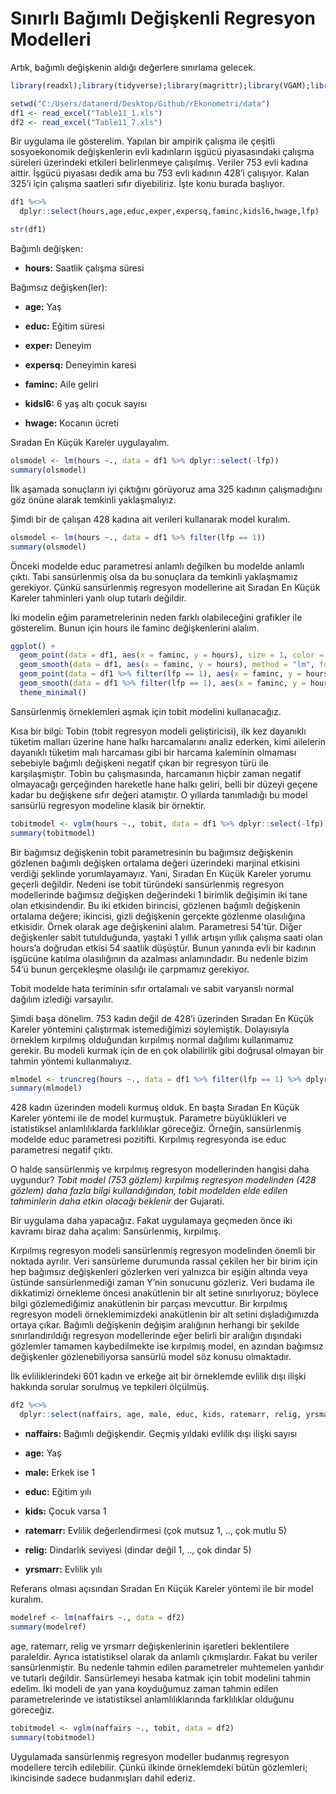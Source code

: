 # Sınırlı Bağımlı Değişkenli Regresyon Modelleri

Artık, bağımlı değişkenin aldığı değerlere sınırlama gelecek.

```r

library(readxl);library(tidyverse);library(magrittr);library(VGAM);library(truncreg)

setwd("C:/Users/datanerd/Desktop/Github/rEkonometri/data")
df1 <- read_excel("Table11_1.xls")
df2 <- read_excel("Table11_7.xls")

```

Bir uygulama ile gösterelim. Yapılan bir ampirik çalışma ile çeşitli sosyoekonomik değişkenlerin evli kadınların işgücü piyasasındaki çalışma süreleri üzerindeki etkileri belirlenmeye çalışılmış. Veriler 753 evli kadına aittir. İşgücü piyasası dedik ama bu 753 evli kadının 428'i çalışıyor. Kalan 325'i için çalışma saatleri sıfır diyebiliriz. İşte konu burada başlıyor.

```r

df1 %<>% 
  dplyr::select(hours,age,educ,exper,expersq,faminc,kidsl6,hwage,lfp)

str(df1)

```

Bağımlı değişken:

* **hours:** Saatlik çalışma süresi

Bağımsız değişken(ler):

* **age:** Yaş

* **educ:** Eğitim süresi

* **exper:** Deneyim

* **expersq:** Deneyimin karesi

* **faminc:** Aile geliri

* **kidsl6:** 6 yaş altı çocuk sayısı

* **hwage:** Kocanın ücreti

Sıradan En Küçük Kareler uygulayalım.

```r

olsmodel <- lm(hours ~., data = df1 %>% dplyr::select(-lfp))
summary(olsmodel)

```

İlk aşamada sonuçların iyi çıktığını görüyoruz ama 325 kadının çalışmadığını göz önüne alarak temkinli yaklaşmalıyız.

Şimdi bir de çalışan 428 kadına ait verileri kullanarak model kuralım.

```r

olsmodel <- lm(hours ~., data = df1 %>% filter(lfp == 1))
summary(olsmodel)

```

Önceki modelde educ parametresi anlamlı değilken bu modelde anlamlı çıktı. Tabi sansürlenmiş olsa da bu sonuçlara da temkinli yaklaşmamız gerekiyor. Çünkü sansürlenmiş regresyon modellerine ait Sıradan En Küçük Kareler tahminleri yanlı olup tutarlı değildir.

İki modelin eğim parametrelerinin neden farklı olabileceğini grafikler ile gösterelim. Bunun için hours ile faminc değişkenlerini alalım.

```r

ggplot() +
  geom_point(data = df1, aes(x = faminc, y = hours), size = 1, color = "red") +
  geom_smooth(data = df1, aes(x = faminc, y = hours), method = "lm", formula = y~x, color = "red", se = FALSE) + #325 gözlem yatay eksenin üzerinde = 0
  geom_point(data = df1 %>% filter(lfp == 1), aes(x = faminc, y = hours), size = 1, color = "blue") +
  geom_smooth(data = df1 %>% filter(lfp == 1), aes(x = faminc, y = hours), method = "lm", formula = y~x, color = "blue", se = FALSE) +
  theme_minimal()

```

Sansürlenmiş örneklemleri aşmak için tobit modelini kullanacağız.

Kısa bir bilgi: Tobin (tobit regresyon modeli geliştiricisi), ilk kez dayanıklı tüketim malları üzerine hane halkı harcamalarını analiz ederken, kimi ailelerin dayanıklı tüketim malı harcaması gibi bir harcama kaleminin olmaması sebebiyle bağımlı değişkeni negatif çıkan bir regresyon türü ile karşılaşmıştır. Tobin bu çalışmasında, harcamanın hiçbir zaman negatif olmayacağı gerçeğinden hareketle hane halkı geliri, belli bir düzeyi geçene kadar bu değişkene sıfır değeri atamıştır. O yıllarda tanımladığı bu model sansürlü regresyon modeline klasik bir örnektir.

```r

tobitmodel <- vglm(hours ~., tobit, data = df1 %>% dplyr::select(-lfp))
summary(tobitmodel)

```

Bir bağımsız değişkenin tobit parametresinin bu bağımsız değişkenin gözlenen bağımlı değişken ortalama değeri üzerindeki marjinal etkisini verdiği şeklinde yorumlayamayız. Yani, Sıradan En Küçük Kareler yorumu geçerli değildir. Nedeni ise tobit türündeki sansürlenmiş regresyon modellerinde bağımsız değişken değerindeki 1 birimlik değişimin iki tane olan etkisindendir. Bu iki etkiden birincisi, gözlenen bağımlı değişkenin ortalama değere; ikincisi, gizli değişkenin gerçekte gözlenme olasılığına etkisidir. Örnek olarak age değişkenini alalım. Parametresi 54'tür. Diğer değişkenler sabit tutulduğunda, yaştaki 1 yıllık artışın yıllık çalışma saati olan hours'a doğrudan etkisi 54 saatlik düşüştür. Bunun yanında evli bir kadının işgücüne katılma olasılığının da azalması anlamındadır. Bu nedenle bizim 54'ü bunun gerçekleşme olasılığı ile çarpmamız gerekiyor.

Tobit modelde hata teriminin sıfır ortalamalı ve sabit varyanslı normal dağılım izlediği varsayılır.

Şimdi başa dönelim. 753 kadın değil de 428'i üzerinden Sıradan En Küçük Kareler yöntemini çalıştırmak istemediğimizi söylemiştik. Dolayısıyla örneklem kırpılmış olduğundan kırpılmış normal dağılımı kullanmamız gerekir. Bu modeli kurmak için de en çok olabilirlik gibi doğrusal olmayan bir tahmin yöntemi kullanmalıyız.

```r

mlmodel <- truncreg(hours ~., data = df1 %>% filter(lfp == 1) %>% dplyr::select(-lfp), scaled = TRUE)
summary(mlmodel)

```

428 kadın üzerinden modeli kurmuş olduk. En başta Sıradan En Küçük Kareler yöntemi ile de model kurmuştuk. Parametre büyüklükleri ve istatistiksel anlamlılıklarda farklılıklar göreceğiz. Örneğin, sansürlenmiş modelde educ parametresi pozitifti. Kırpılmış regresyonda ise educ parametresi negatif çıktı.

O halde sansürlenmiş ve kırpılmış regresyon modellerinden hangisi daha uygundur? *Tobit model (753 gözlem) kırpılmış regresyon modelinden (428 gözlem) daha fazla bilgi kullandığından, tobit modelden elde edilen tahminlerin daha etkin olacağı beklenir* der Gujarati.

Bir uygulama daha yapacağız. Fakat uygulamaya geçmeden önce iki kavramı biraz daha açalım: Sansürlenmiş, kırpılmış.

Kırpılmış regresyon modeli sansürlenmiş regresyon modelinden önemli bir noktada ayrılır. Veri sansürleme durumunda rassal çekilen her bir birim için hep bağımsız değişkenleri gözlerken veri yalnızca bir eşiğin altında veya üstünde sansürlenmediği zaman Y'nin sonucunu gözleriz. Veri budama ile dikkatimizi örnekleme öncesi anakütlenin bir alt setine sınırlıyoruz; böylece bilgi gözlemediğimiz anakütlenin bir parçası mevcuttur. Bir kırpılmış regresyon modeli örneklemimizdeki anakütlenin bir alt setini dışladığımızda ortaya çıkar. Bağımlı değişkenin değişim aralığının herhangi bir şekilde sınırlandırıldığı regresyon modellerinde eğer belirli bir aralığın dışındaki gözlemler tamamen kaybedilmekte ise kırpılmış model, en azından bağımsız değişkenler gözlenebiliyorsa sansürlü model söz konusu olmaktadır.

İlk evliliklerindeki 601 kadın ve erkeğe ait bir örneklemde evlilik dışı ilişki hakkında sorular sorulmuş ve tepkileri ölçülmüş.

```r

df2 %<>% 
  dplyr::select(naffairs, age, male, educ, kids, ratemarr, relig, yrsmarr)

```

* **naffairs:** Bağımlı değişkendir. Geçmiş yıldaki evlilik dışı ilişki sayısı

* **age:** Yaş

* **male:** Erkek ise 1

* **educ:** Eğitim yılı

* **kids:** Çocuk varsa 1

* **ratemarr:** Evlilik değerlendirmesi (çok mutsuz 1, .., çok mutlu 5)

* **relig:** Dindarlık seviyesi (dindar değil 1, .., çok dindar 5)

* **yrsmarr:** Evlilik yılı

Referans olması açısından Sıradan En Küçük Kareler yöntemi ile bir model kuralım.

```r

modelref <- lm(naffairs ~., data = df2)
summary(modelref)

```

age, ratemarr, relig ve yrsmarr değişkenlerinin işaretleri beklentilere paraleldir. Ayrıca istatistiksel olarak da anlamlı çıkmışlardır. Fakat bu veriler sansürlenmiştir. Bu nedenle tahmin edilen parametreler muhtemelen yanlıdır ve tutarlı değildir. Sansürlemeyi hesaba katmak için tobit modelini tahmin edelim. İki modeli de yan yana koyduğumuz zaman tahmin edilen parametrelerinde ve istatistiksel anlamlılıklarında farklılıklar olduğunu göreceğiz.

```r

tobitmodel <- vglm(naffairs ~., tobit, data = df2)
summary(tobitmodel)

```

Uygulamada sansürlenmiş regresyon modeller budanmış regresyon modellere tercih edilebilir. Çünkü ilkinde örneklemdeki bütün gözlemleri; ikincisinde sadece budanmışları dahil ederiz.